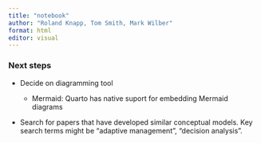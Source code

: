 ```yaml
---
title: "notebook"
author: "Roland Knapp, Tom Smith, Mark Wilber"
format: html
editor: visual
---
```


### Next steps

-   Decide on diagramming tool

    -   Mermaid: Quarto has native suport for embedding Mermaid diagrams

-   Search for papers that have developed similar conceptual models.
    Key search terms might be "adaptive management", "decision analysis".
